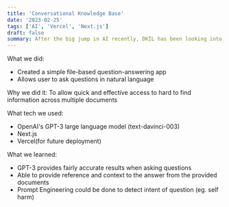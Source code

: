 ```yaml
---
title: 'Conversational Knowledge Base'
date: '2023-02-25'
tags: ['AI', 'Vercel', 'Next.js']
draft: false
summary: After the big jump in AI recently, DKIL has been looking into implementing similar functions to make life easier for everyone.
---
```


What we did:
- Created a simple file-based question-answering app
- Allows user to ask questions in natural language

Why we did it:
To allow quick and effective access to hard to find information across multiple documents

What tech we used:
- OpenAI's GPT-3 large language model
(text-davinci-003)
- Next.js
- Vercel(for future deployment)

What we learned:
- GPT-3 provides fairly accurate results when asking questions
- Able to provide reference and context to the answer from the provided documents
- Prompt Engineering could be done to detect intent of question
(eg. self harm)
